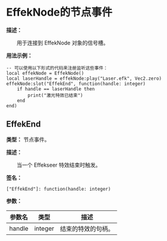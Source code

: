 
# EffekNode的节点事件

**描述：**

&emsp;&emsp;用于连接到 EffekNode 对象的信号槽。

**用法示例：**
```tl
-- 可以使用以下形式的代码来注册监听这些事件：
local effekNode = EffekNode()
local laserHandle = effekNode:play("Laser.efk", Vec2.zero)
effekNode:slot("EffekEnd", function(handle: integer)
	if handle == laserHandle then
		print("激光特效已结束")
	end
end)
```

## EffekEnd

**类型：** 节点事件。

**描述：**

&emsp;&emsp;当一个 Effekseer 特效结束时触发。

**签名：**
```tl
["EffekEnd"]: function(handle: integer)
```

**参数：**

| 参数名 | 类型 | 描述 |
| --- | --- | --- |
| handle | integer | 结束的特效的句柄。 |